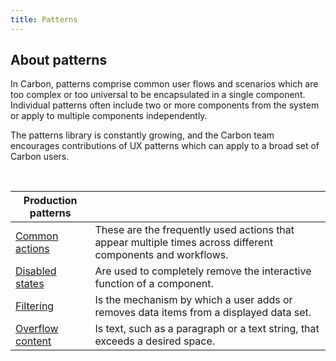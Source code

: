 ```yaml
---
title: Patterns
---
```


## About patterns

In Carbon, patterns comprise common user flows and scenarios which are too complex or too universal to be encapsulated in a single component. Individual patterns often include two or more components from the system or apply to multiple components independently.

The patterns library is constantly growing, and the Carbon team encourages contributions of UX patterns which can apply to a broad set of Carbon users.

<br />

| Production patterns                            |                                                                                                             |
| ---------------------------------------------- | ----------------------------------------------------------------------------------------------------------- |
| [Common actions](/patterns/common-actions)     | These are the frequently used actions that appear multiple times across different components and workflows. |
| [Disabled states](/patterns/disabled-states)   | Are used to completely remove the interactive function of a component.                                      |
| [Filtering](/patterns/filtering)               | Is the mechanism by which a user adds or removes data items from a displayed data set.                      |
| [Overflow content](/patterns/overflow-content) | Is text, such as a paragraph or a text string, that exceeds a desired space.                                |
